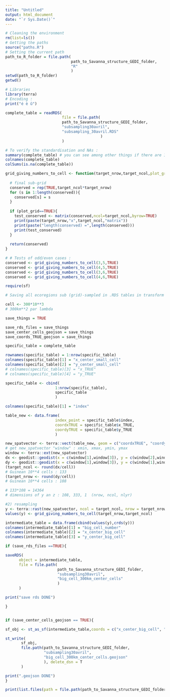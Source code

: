 ```yaml
---
title: "Untitled"
output: html_document
date: "`r Sys.Date()`"
---
```


```r
# Cleaning the environment
rm(list=ls())
# Getting the paths
source("paths.R")
# Setting the current path
path_to_R_folder = file.path(
                             path_to_Savanna_structure_GEDI_folder,
                             "R"
                             )
setwd(path_to_R_folder)
getwd()

# Libraries
library(terra)
# Encoding :
print("é è û")
```

```r
complete_table = readRDS(
                         file = file.path(
                         path_to_Savanna_structure_GEDI_folder,
                         "subsampling30avril",
                         "subsampling_30avril.RDS"
                                          )
                         )

# To verify the standardisation and NAs :
summary(complete_table) # you can see among other things if there are 1 for canopy_cover 
colnames(complete_table)
colSums(is.na(complete_table))
```

```r
grid_giving_numbers_to_cell <- function(target_nrow,target_ncol,plot_grid=FALSE){
  
  # final sub-grid
  conserved = rep(TRUE,target_ncol*target_nrow)
  for (s in 1:length(conserved)){
    conserved[s] = s
  }
  
  if (plot_grid==TRUE){
    test_conserved <- matrix(conserved,ncol=target_ncol,byrow=TRUE)
    print(paste(target_nrow,"x",target_ncol,"matrix"))
    print(paste("length(conserved) =",length(conserved)))
    print(test_conserved)
  }
  
  return(conserved)
}

# # Tests of odd/even cases :
conserved <- grid_giving_numbers_to_cell(3,5,TRUE)
conserved <- grid_giving_numbers_to_cell(4,5,TRUE)
conserved <- grid_giving_numbers_to_cell(3,6,TRUE)
conserved <- grid_giving_numbers_to_cell(4,6,TRUE)
```

```r
require(sf)

# Saving all ecoregions sub (grid)-sampled in .RDS tables in transform data

cell <- 300*10**3
# 300km**2 par lambda 

save_things = TRUE

save_rds_files = save_things
save_center_cells_geojson = save_things
save_coords_TRUE_geojson = save_things

specific_table = complete_table

rownames(specific_table) = 1:nrow(specific_table)
colnames(specific_table)[1] = "x_center_small_cell"
colnames(specific_table)[2] = "y_center_small_cell"
# colnames(specific_table)[3] = "x_TRUE"
# colnames(specific_table)[4] = "y_TRUE"

specific_table <- cbind(
                      1:nrow(specific_table),
                      specific_table
                      )

colnames(specific_table)[1] = "index"

table_new <- data.frame(
                      index_point = specific_table$index,
                      coordxTRUE = specific_table$x_TRUE,
                      coordyTRUE = specific_table$y_TRUE
                      )

new_spatvector <- terra::vect(table_new, geom = c("coordxTRUE", "coordyTRUE"), crs = "+proj=longlat +datum=WGS84") 
# get new_spatvector "window" : xmin, xmax, ymin, ymax
window <- terra::ext(new_spatvector)
dx <- geodist::geodist(x = c(window[1],window[3]), y = c(window[2],window[3]), measure = "haversine")
dy <- geodist::geodist(x = c(window[1],window[3]), y = c(window[1],window[4]), measure = "haversine")
(target_ncol <- round(dx/cell))
# Guinean 10**4 cells : 133
(target_nrow <- round(dy/cell))
# Guinean 10**4 cells : 108

# 133*108 = 14364
# dimensions of y an z : 108, 333, 1  (nrow, ncol, nlyr)

#2) resampling
y <- terra::rast(new_spatvector, ncol = target_ncol, nrow = target_nrow, nlyr = 1)
values(y) <- grid_giving_numbers_to_cell(target_nrow,target_ncol)

intermediate_table = data.frame(cbind(values(y),crds(y)))
colnames(intermediate_table)[1] = "big_cell_number"
colnames(intermediate_table)[2] = "x_center_big_cell"
colnames(intermediate_table)[3] = "y_center_big_cell"

if (save_rds_files ==TRUE){

saveRDS(
      object = intermediate_table,
      file = file.path(
                       path_to_Savanna_structure_GEDI_folder,
                       "subsampling30avril",
                       "big_cell_300km_center_cells"
                       )
      )    

print("save rds DONE")

}


if (save_center_cells_geojson == TRUE){

sf_obj <- st_as_sf(intermediate_table,coords = c("x_center_big_cell", "y_center_big_cell"),crs = 4326)

st_write(
       sf_obj,
       file.path(path_to_Savanna_structure_GEDI_folder,
                 "subsampling30avril",
                 "big_cell_300km_center_cells.geojson"
                 ), delete_dsn = T
       )

print(".geojson DONE")
}

print(list.files(path = file.path(path_to_Savanna_structure_GEDI_folder,"big_subsampling30avril"),full.names=FALSE))
```

```r

```


```r

```
